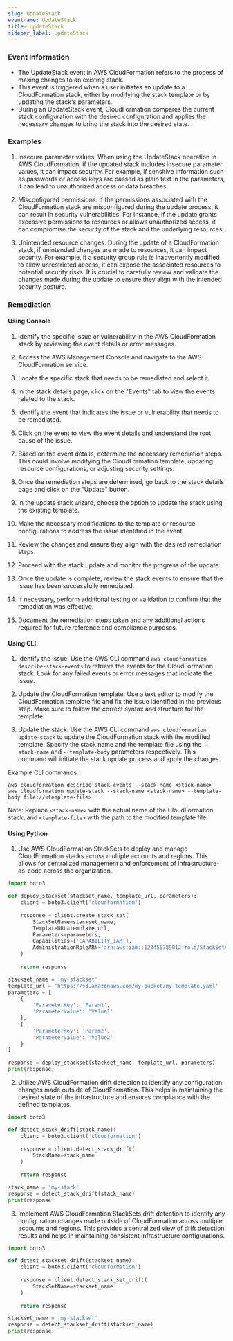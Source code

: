 ```yaml
--- 
slug: UpdateStack
eventname: UpdateStack
title: UpdateStack
sidebar_label: UpdateStack
---
```

                       
### Event Information

- The UpdateStack event in AWS CloudFormation refers to the process of making changes to an existing stack. 
- This event is triggered when a user initiates an update to a CloudFormation stack, either by modifying the stack template or by updating the stack's parameters. 
- During an UpdateStack event, CloudFormation compares the current stack configuration with the desired configuration and applies the necessary changes to bring the stack into the desired state.


### Examples

1. Insecure parameter values: When using the UpdateStack operation in AWS CloudFormation, if the updated stack includes insecure parameter values, it can impact security. For example, if sensitive information such as passwords or access keys are passed as plain text in the parameters, it can lead to unauthorized access or data breaches.

2. Misconfigured permissions: If the permissions associated with the CloudFormation stack are misconfigured during the update process, it can result in security vulnerabilities. For instance, if the update grants excessive permissions to resources or allows unauthorized access, it can compromise the security of the stack and the underlying resources.

3. Unintended resource changes: During the update of a CloudFormation stack, if unintended changes are made to resources, it can impact security. For example, if a security group rule is inadvertently modified to allow unrestricted access, it can expose the associated resources to potential security risks. It is crucial to carefully review and validate the changes made during the update to ensure they align with the intended security posture.

### Remediation

#### Using Console

1. Identify the specific issue or vulnerability in the AWS CloudFormation stack by reviewing the event details or error messages.

2. Access the AWS Management Console and navigate to the AWS CloudFormation service.

3. Locate the specific stack that needs to be remediated and select it.

4. In the stack details page, click on the "Events" tab to view the events related to the stack.

5. Identify the event that indicates the issue or vulnerability that needs to be remediated.

6. Click on the event to view the event details and understand the root cause of the issue.

7. Based on the event details, determine the necessary remediation steps. This could involve modifying the CloudFormation template, updating resource configurations, or adjusting security settings.

8. Once the remediation steps are determined, go back to the stack details page and click on the "Update" button.

9. In the update stack wizard, choose the option to update the stack using the existing template.

10. Make the necessary modifications to the template or resource configurations to address the issue identified in the event.

11. Review the changes and ensure they align with the desired remediation steps.

12. Proceed with the stack update and monitor the progress of the update.

13. Once the update is complete, review the stack events to ensure that the issue has been successfully remediated.

14. If necessary, perform additional testing or validation to confirm that the remediation was effective.

15. Document the remediation steps taken and any additional actions required for future reference and compliance purposes.

#### Using CLI

1. Identify the issue: Use the AWS CLI command `aws cloudformation describe-stack-events` to retrieve the events for the CloudFormation stack. Look for any failed events or error messages that indicate the issue.

2. Update the CloudFormation template: Use a text editor to modify the CloudFormation template file and fix the issue identified in the previous step. Make sure to follow the correct syntax and structure for the template.

3. Update the stack: Use the AWS CLI command `aws cloudformation update-stack` to update the CloudFormation stack with the modified template. Specify the stack name and the template file using the `--stack-name` and `--template-body` parameters respectively. This command will initiate the stack update process and apply the changes.

Example CLI commands:
```
aws cloudformation describe-stack-events --stack-name <stack-name>
aws cloudformation update-stack --stack-name <stack-name> --template-body file://<template-file>
```
Note: Replace `<stack-name>` with the actual name of the CloudFormation stack, and `<template-file>` with the path to the modified template file.

#### Using Python

1. Use AWS CloudFormation StackSets to deploy and manage CloudFormation stacks across multiple accounts and regions. This allows for centralized management and enforcement of infrastructure-as-code across the organization. 

```python
import boto3

def deploy_stackset(stackset_name, template_url, parameters):
    client = boto3.client('cloudformation')
    
    response = client.create_stack_set(
        StackSetName=stackset_name,
        TemplateURL=template_url,
        Parameters=parameters,
        Capabilities=['CAPABILITY_IAM'],
        AdministrationRoleARN='arn:aws:iam::123456789012:role/StackSetAdminRole'
    )
    
    return response

stackset_name = 'my-stackset'
template_url = 'https://s3.amazonaws.com/my-bucket/my-template.yaml'
parameters = [
    {
        'ParameterKey': 'Param1',
        'ParameterValue': 'Value1'
    },
    {
        'ParameterKey': 'Param2',
        'ParameterValue': 'Value2'
    }
]

response = deploy_stackset(stackset_name, template_url, parameters)
print(response)
```

2. Utilize AWS CloudFormation drift detection to identify any configuration changes made outside of CloudFormation. This helps in maintaining the desired state of the infrastructure and ensures compliance with the defined templates.

```python
import boto3

def detect_stack_drift(stack_name):
    client = boto3.client('cloudformation')
    
    response = client.detect_stack_drift(
        StackName=stack_name
    )
    
    return response

stack_name = 'my-stack'
response = detect_stack_drift(stack_name)
print(response)
```

3. Implement AWS CloudFormation StackSets drift detection to identify any configuration changes made outside of CloudFormation across multiple accounts and regions. This provides a centralized view of drift detection results and helps in maintaining consistent infrastructure configurations.

```python
import boto3

def detect_stackset_drift(stackset_name):
    client = boto3.client('cloudformation')
    
    response = client.detect_stack_set_drift(
        StackSetName=stackset_name
    )
    
    return response

stackset_name = 'my-stackset'
response = detect_stackset_drift(stackset_name)
print(response)
```


 